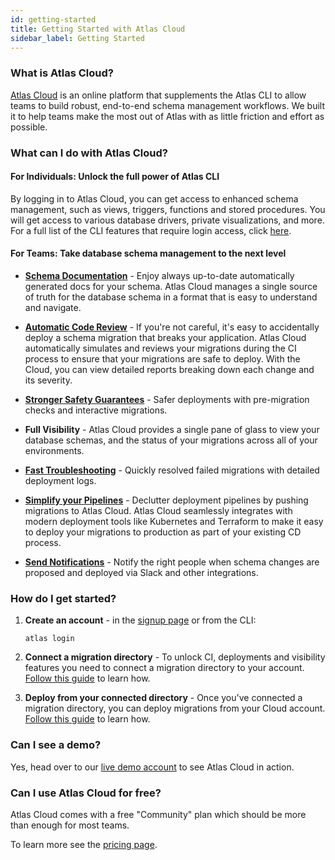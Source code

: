 ```yaml
---
id: getting-started
title: Getting Started with Atlas Cloud
sidebar_label: Getting Started
---
```


### What is Atlas Cloud?

[Atlas Cloud](https://atlasgo.cloud) is an online platform that supplements the Atlas CLI
to allow teams to build robust, end-to-end schema management workflows. We built it to help
teams make the most out of Atlas with as little friction and effort as possible.

### What can I do with Atlas Cloud?

#### For Individuals: Unlock the full power of Atlas CLI

By logging in to Atlas Cloud, you can get access to enhanced schema management, such as views, triggers, functions and stored procedures.
You will get access to various database drivers, private visualizations, and more. For a full list of the CLI features
that require login access, click [here](/features#feature-availability).

#### For Teams: Take database schema management to the next level
* **[Schema Documentation](/cloud/features/schema-docs)** - Enjoy always up-to-date automatically generated docs for your schema. Atlas Cloud manages a
single source of truth for the database schema in a format that is easy to understand and navigate.

* **[Automatic Code Review](/cloud/setup-ci)** - If you're not careful, it's easy to accidentally deploy a schema migration
 that breaks your application. Atlas Cloud automatically simulates and reviews your migrations during
the CI process to ensure that your migrations are safe to deploy. With the Cloud, you can view detailed reports breaking down
each change and its severity.

* **[Stronger Safety Guarantees](/cloud/features/pre-migration-checks)** - Safer deployments with pre-migration checks and interactive migrations.

* **Full Visibility** - Atlas Cloud provides a single pane of glass to view your database schemas, and the status of your migrations across
 all of your environments.

* **[Fast Troubleshooting](/cloud/deployment#visualizing-migration-runs)** - Quickly resolved failed migrations with detailed deployment logs.

* **[Simplify your Pipelines](/cloud/deployment)** - Declutter deployment pipelines by pushing migrations to Atlas Cloud. Atlas Cloud seamlessly
integrates with modern deployment tools like Kubernetes and Terraform to make it easy to deploy your migrations to production
as part of your existing CD process.

* **[Send Notifications](/cloud/directories#slack-integration)** - Notify the right people when schema changes are proposed and deployed via Slack and other integrations.

### How do I get started?

1. **Create an account** - in the [signup page](https://auth.atlasgo.cloud/signup) or from the CLI:

   ```
   atlas login
   ```
2. **Connect a migration directory** - To unlock CI, deployments and visibility features you need to connect a migration
   directory to your account. [Follow this guide](/cloud/directories) to learn how.
3. **Deploy from your connected directory** - Once you've connected a migration directory, you can deploy migrations
   from your Cloud account.  [Follow this guide](/cloud/deployment) to learn how.

### Can I see a demo?

Yes, head over to our [live demo account](https://gh.atlasgo.cloud) to see Atlas Cloud in action.

### Can I use Atlas Cloud for free?

Atlas Cloud comes with a free "Community" plan which should be more than enough for most teams.

To learn more see the [pricing page](https://atlasgo.cloud/pricing).
